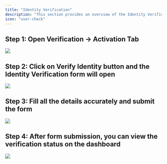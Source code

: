 ```yaml
---
title: "Identity Verification"
description: "This section provides an overview of the Identity Verification process."
icon: "user-check"
---
```


## Step 1: Open Verification → Activation Tab

<Frame>
<img src="/images/guides/identity-verification/Identity Verification - 1.png"/>
</Frame>

## Step 2: Click on Verify Identity button and the Identity Verification form will open 

<Frame>
<img src="/images/guides/identity-verification/Identity Verification - 2.png"/>
</Frame>

## Step 3: Fill all the details accurately and submit the form 

<Frame>
<img src="/images/guides/identity-verification/Identity Verification - 3.png"/>
</Frame>

## Step 4: After form submission, you can view the verification status on the dashboard

<Frame>
<img src="/images/guides/identity-verification/Identity Verification - 4.png"/>
</Frame>